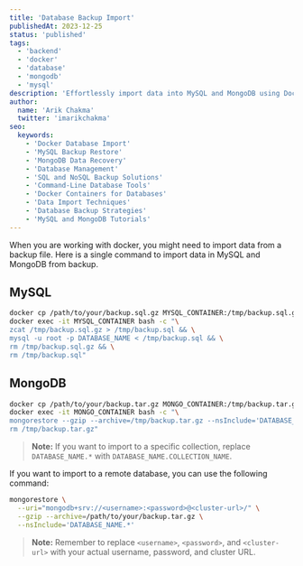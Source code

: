 ```yaml
---
title: 'Database Backup Import'
publishedAt: 2023-12-25
status: 'published'
tags:
  - 'backend'
  - 'docker'
  - 'database'
  - 'mongodb'
  - 'mysql'
description: 'Effortlessly import data into MySQL and MongoDB using Docker with single-command guide.'
author:
  name: 'Arik Chakma'
  twitter: 'imarikchakma'
seo:
  keywords:
    - 'Docker Database Import'
    - 'MySQL Backup Restore'
    - 'MongoDB Data Recovery'
    - 'Database Management'
    - 'SQL and NoSQL Backup Solutions'
    - 'Command-Line Database Tools'
    - 'Docker Containers for Databases'
    - 'Data Import Techniques'
    - 'Database Backup Strategies'
    - 'MySQL and MongoDB Tutorials'
---
```


When you are working with docker, you might need to import data from a backup file. Here is a single command to import data in MySQL and MongoDB from backup.

## MySQL

```bash
docker cp /path/to/your/backup.sql.gz MYSQL_CONTAINER:/tmp/backup.sql.gz && \
docker exec -it MYSQL_CONTAINER bash -c "\
zcat /tmp/backup.sql.gz > /tmp/backup.sql && \
mysql -u root -p DATABASE_NAME < /tmp/backup.sql && \
rm /tmp/backup.sql.gz && \
rm /tmp/backup.sql"
```

## MongoDB

```bash
docker cp /path/to/your/backup.tar.gz MONGO_CONTAINER:/tmp/backup.tar.gz && \
docker exec -it MONGO_CONTAINER bash -c "\
mongorestore --gzip --archive=/tmp/backup.tar.gz --nsInclude='DATABASE_NAME.*' && \
rm /tmp/backup.tar.gz"
```

> **Note:** If you want to import to a specific collection, replace `DATABASE_NAME.*` with `DATABASE_NAME.COLLECTION_NAME`.

If you want to import to a remote database, you can use the following command:

```bash
mongorestore \
  --uri="mongodb+srv://<username>:<password>@<cluster-url>/" \
  --gzip --archive=/path/to/your/backup.tar.gz \
  --nsInclude='DATABASE_NAME.*'
```

> **Note:** Remember to replace `<username>`, `<password>`, and `<cluster-url>` with your actual username, password, and cluster URL.
